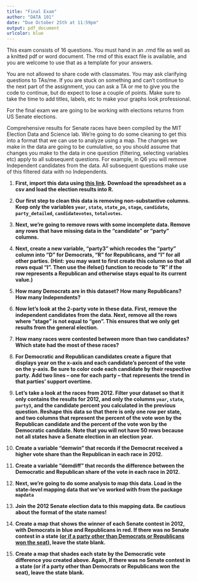 ```yaml
---
title: "Final Exam"
author: "DATA 101"
date: "Due October 25th at 11:59pm"
output: pdf_document
urlcolor: blue
---
```


This exam consists of 16 questions. You must hand in an .rmd file as well as a knitted pdf or word document. The rmd of this exact file is available, and you are welcome to use that as a template for your answers.

You are not allowed to share code with classmates. You may ask clarifying questions to TAs/me. If you are stuck on something and can't continue to the next part of the assignment, you can ask a TA or me to give you the code to continue, but do expect to lose a couple of points. Make sure to take the time to add titles, labels, etc to make your graphs look professional.

For the final exam we are going to be working with elections returns from US Senate elections.

Comprehensive results for Senate races have been compiled by the MIT Election Data and Science lab. We're going to do some cleaning to get this into a format that we can use to analyze using a map. The changes we make in the data are going to be cumulative, so you should assume that changes you make to the data in one question (filtering, selecting variables etc) apply to all subsequent questions. For example, in Q6 you will remove Independent candidates from the data. All subsequent questions make use of this filtered data with no Independents.

1. **First, import this data using [this link](https://dataverse.harvard.edu/dataset.xhtml?persistentId=doi:10.7910/DVN/PEJ5QU). Download the spreadsheet as a csv and load the election results into R.**

2. **Our first step to clean this data is removing non-substantive columns. Keep only the variables `year`, `state`, `state_po`, `stage`, `candidate`, `party_detailed`, `candidatevotes`, `totalvotes`.**


3. **Next, we're going to remove rows with some incomplete data. Remove any rows that have missing data in the "candidate" or "party" columns. **



4. **Next, create a new variable, "party3" which recodes the "party" column into "D" for Democrats, "R" for Republicans, and "I" for all other parties. (Hint: you may want to first create this column so that all rows equal "I". Then use the ifelse() function to recode to "R" if the row represents a Republican and otherwise stays equal to its current value.)**





5. **How many Democrats are in this dataset? How many Republicans? How many Independents?**




6. **Now let's look at the 2-party vote in these data. First, remove the independent candidates from the data. Next, remove all the rows where "stage" is not equal to "gen". This ensures that we only get results from the general election.**




7. **How many races were contested between more than two candidates? Which state had the most of these races?**


8. **For Democratic and Republican candidates create a figure that displays year on the x-axis and each candidate's percent of the vote on the y-axis. Be sure to color code each candidate by their respective party. Add two lines -- one for each party -- that represents the trend in that parties' support overtime.**

9. **Let's take a look at the races from 2012. Filter your dataset so that it only contains the results for 2012, and only the columns `year`, `state`, `party3`, and the candidate percent you calculated in the previous question. Reshape this data so that there is only one row per state, and two columns that represent the percent of the vote won by the Republican candidate and the percent of the vote won by the Democratic candidate. Note that you will not have 50 rows because not all states have a Senate election in an election year.**




10. **Create a variable "demwin" that records if the Democrat received a higher vote share than the Republican in each race in 2012.**


11. **Create a variable "demdiff" that records the difference between the Democratic and Republican share of the vote in each race in 2012.**





12. **Next, we're going to do some analysis to map this data. Load in the state-level mapping data that we've worked with from the package `mapdata`**







13. **Join the 2012 Senate election data to this mapping data. Be cautious about the format of the state names!**




14. **Create a map that shows the winner of each Senate contest in 2012, with Democrats in blue and Republicans in red. If there was no Senate contest in a state ([or if a party other than Democrats or Republicans won the seat](https://i.guim.co.uk/img/media/58adf5bbdd8ad0ba8a6c70ab7908178cbb5b1a0e/48_557_3862_2318/master/3862.jpg?width=445&quality=45&auto=format&fit=max&dpr=2&s=d0576b59344d8961e72dd679e52b4172)), leave the state blank. **






15. **Create a map that shades each state by the Democratic vote difference you created above. Again, If there was no Senate contest in a state (or if a party other than Democrats or Republicans won the seat), leave the state blank.** 






